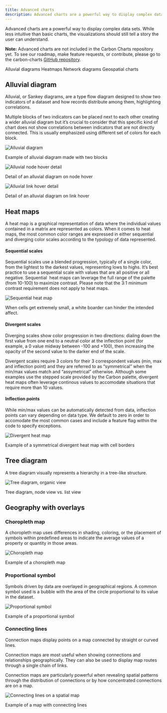```yaml
---
title: Advanced charts
description: Advanced charts are a powerful way to display complex data sets.
---
```


<PageDescription>

Advanced charts are a powerful way to display complex data sets. While less intuitive than basic charts, the visualizations should still tell a story the user can understand.

</PageDescription>

<InlineNotification>

**Note:** Advanced charts are not included in the Carbon Charts repository yet. To see our roadmap, make feature requests, or contribute, please go to the carbon-charts [GitHub repository](https://github.com/carbon-design-system/carbon-charts).

</InlineNotification>

<AnchorLinks>

<AnchorLink>Alluvial diagrams</AnchorLink>
<AnchorLink>Heatmaps</AnchorLink>
<AnchorLink>Network diagrams</AnchorLink>
<AnchorLink>Geospatial charts</AnchorLink>

</AnchorLinks>

## Alluvial diagram

Alluvial, or Sankey diagrams, are a type flow diagram designed to show two indicators of a dataset and how records distribute among them, highlighting correlations.

Multiple blocks of two indicators can be placed next to each other creating a wider alluvial diagram but it’s crucial to consider that this specific kind of chart does not show correlations between indicators that are not directly connected. This is usually emphasized using different set of colors for each block.

<Row>
<Column  colLg={12} colMd={8} colSm={4} >

![Alluvial diagram](images/01_adv_alluvial_928.png)

<Caption>Example of alluvial diagram made with two blocks</Caption>

</Column>
</Row>

<Row>
<Column  colLg={4} colMd={4} colSm={4} >

![Alluvial node hover detail](images/02_adv_alluvial_detail_288.png)

<Caption>Detail of an alluvial diagram on node hover</Caption>

</Column>

<Column  colLg={4} colMd={4} colSm={4} >

![Alluvial link hover detail](images/03_adv_alluvial_288.png)

<Caption>Detail of an alluvial diagram on link hover</Caption>

</Column>
</Row>

## Heat maps

A heat map is a graphical representation of data where the individual values contained in a matrix are represented as colors. When it comes to heat maps, the most common color ranges are expressed in either sequential and diverging color scales according to the typology of data represented.

#### Sequential scales

Sequential scales use a blended progression, typically of a single color, from the lightest to the darkest values, representing lows to highs. It’s best practice to use a sequential scale with values that are all positive or all negative. Sequential  heat maps can leverage the full range of the palette (from 10-100) to maximize contrast. Please note that the 3:1 minimum contrast requirement does not apply to heat maps.

<Row>
<Column  colLg={12} colMd={8} colSm={4} >

![Sequential heat map](images/04_adv_heatmap_928.png)

<Caption>
  When cells get extremely small, a white boarder can hinder the intended
  affect.
</Caption>

</Column>
</Row>

#### Divergent scales

Diverging scales show color progression in two directions: dialing down the first value from one end to a neutral color at the inflection point (for example, a 0 value midway between -100 and +100), then increasing the opacity of the second value to the darker end of the scale.

Divergent scales require 3 colors for their 3 correspondent values (min, max and inflection point) and they are referred to as “symmetrical” when the min/max values match and “assymetrical” otherwise. Although some examples use the stepped scale provided by the Carbon palette, divergent heat maps often leverage continous values to accomodate situations that require more than 10 values.

#### Inflection points

While min/max values can be automatically detected from data, inflection points can vary depending on data type. We default to zero in order to accomodate the most common cases and include a feature flag within the code to specify exceptions.

<Row>
<Column  colLg={12} colMd={8} colSm={4} >

![Divergent heat map](images/05_adv_heatmap_928.png)

<Caption>Example of a symmetrical divergent heat map with cell borders</Caption>

</Column>
</Row>

## Tree diagram

A tree diagram visually represents a hierarchy in a tree-like structure.

<Row>
<Column  colLg={8} colMd={6} colSm={4} >

![Tree diagram, organic view](images/charts-adv-treediagram.png)

<Caption>Tree diagram, node view vs. list view</Caption>

</Column>
</Row>

## Geography with overlays

### Choropleth map

A choropleth map uses differences in shading, coloring, or the placement of symbols within predefined areas to indicate the average values of a property or quantity in those areas.

<Row>
<Column  colLg={8} colMd={6} colSm={4} >

![Choropleth map](images/charts-adv-choropleth.png)

<Caption>Example of a choropleth map</Caption>

</Column>
</Row>

### Proportional symbol

Symbols driven by data are overlayed in geographical regions. A common symbol used is a bubble with the area of the circle proportional to its value in the dataset.

<Row>
<Column  colLg={8} colMd={6} colSm={4} >

![Proportional symbol](images/charts-adv-proportion.png)

<Caption>Example of a proportional symbol</Caption>

</Column>
</Row>

### Connecting lines

Connection maps display points on a map connected by straight or curved lines.

Connection maps are most useful when showing connections and relationships geographically. They can also be used to display map routes through a single chain of links.

Connection maps are particularly powerful when revealing spatial patterns through the distribution of connections or by how concentrated connections are on a map.

<Row>
<Column  colLg={8} colMd={6} colSm={4} >

![Connecting lines on a spatial map](images/charts-adv-connecting.png)

<Caption>Example of a map with connecting lines</Caption>

</Column>
</Row>
